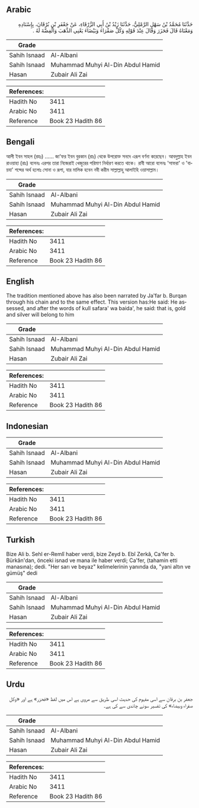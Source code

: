 ## Arabic


<div dir="rtl" lang="ar" style={{fontSize:'larger',backgroundColor:'#f8f9fa',padding:20}}>
حَدَّثَنَا مُحَمَّدُ بْنُ سَهْلٍ الرَّمْلِيُّ، حَدَّثَنَا زَيْدُ بْنُ أَبِي الزَّرْقَاءِ، عَنْ جَعْفَرِ بْنِ بُرْقَانَ، بِإِسْنَادِهِ وَمَعْنَاهُ قَالَ فَحَزَرَ وَقَالَ عِنْدَ قَوْلِهِ وَكُلَّ صَفْرَاءَ وَبَيْضَاءَ يَعْنِي الذَّهَبَ وَالْفِضَّةَ لَهُ ‏.‏
</div>
<div style={{backgroundColor:'#f8f9fa',padding:20, marginBottom: 10}}><table> <thead> <tr> <th>Grade</th> <th></th> </tr> </thead> <tbody> <tr><td>Sahih Isnaad</td><td>Al-Albani</td></tr><tr><td>Sahih Isnaad</td><td>Muhammad Muhyi Al-Din Abdul Hamid</td></tr><tr><td>Hasan</td><td>Zubair Ali Zai</td></tr></tbody></table><table> <thead> <tr> <th>References:</th> <th></th> </tr> </thead> <tbody><tr><td>Hadith No</td><td>3411</td></tr><tr><td>Arabic No</td><td>3411</td></tr><tr><td>Reference</td><td>Book 23 Hadith 86</td></tr></tbody></table></div>

## Bengali


<div dir="ltr" lang="bn" style={{fontSize:'larger',backgroundColor:'#f8f9fa',padding:20}}>
আলী ইবন সাহল (রহঃ) ...... জা'ফর ইবন বুরকান (রাঃ) থেকে উপরোক্ত সনদে এরূপ বর্ণনা করেছেন। আবদুল্লাহ ইবন রাওয়াহা (রাঃ) বলেনঃ এরপর তারা নিজেরাই খেজুরের পরিমাণ নির্ধারণ করতে থাকে। রাবী আরো বলেনঃ 'সাফরা' ও 'বায়যা' শব্দের অর্থ হলোঃ সোনা ও রূপা, যার মালিক হবেন নবী করীম সাল্লাল্লাহু আলাইহি ওয়াসাল্লাম।
</div>
<div style={{backgroundColor:'#f8f9fa',padding:20, marginBottom: 10}}><table> <thead> <tr> <th>Grade</th> <th></th> </tr> </thead> <tbody> <tr><td>Sahih Isnaad</td><td>Al-Albani</td></tr><tr><td>Sahih Isnaad</td><td>Muhammad Muhyi Al-Din Abdul Hamid</td></tr><tr><td>Hasan</td><td>Zubair Ali Zai</td></tr></tbody></table><table> <thead> <tr> <th>References:</th> <th></th> </tr> </thead> <tbody><tr><td>Hadith No</td><td>3411</td></tr><tr><td>Arabic No</td><td>3411</td></tr><tr><td>Reference</td><td>Book 23 Hadith 86</td></tr></tbody></table></div>

## English


<div dir="ltr" lang="en" style={{fontSize:'larger',backgroundColor:'#f8f9fa',padding:20}}>
The tradition mentioned above has also been narrated by Ja'far b. Burqan through his chain and to the same effect. This version has:He said: He assessed, and after the words of kull safara' wa baida', he said: that is, gold and silver will belong to him
</div>
<div style={{backgroundColor:'#f8f9fa',padding:20, marginBottom: 10}}><table> <thead> <tr> <th>Grade</th> <th></th> </tr> </thead> <tbody> <tr><td>Sahih Isnaad</td><td>Al-Albani</td></tr><tr><td>Sahih Isnaad</td><td>Muhammad Muhyi Al-Din Abdul Hamid</td></tr><tr><td>Hasan</td><td>Zubair Ali Zai</td></tr></tbody></table><table> <thead> <tr> <th>References:</th> <th></th> </tr> </thead> <tbody><tr><td>Hadith No</td><td>3411</td></tr><tr><td>Arabic No</td><td>3411</td></tr><tr><td>Reference</td><td>Book 23 Hadith 86</td></tr></tbody></table></div>

## Indonesian


<div dir="ltr" lang="id" style={{fontSize:'larger',backgroundColor:'#f8f9fa',padding:20}}>

</div>
<div style={{backgroundColor:'#f8f9fa',padding:20, marginBottom: 10}}><table> <thead> <tr> <th>Grade</th> <th></th> </tr> </thead> <tbody> <tr><td>Sahih Isnaad</td><td>Al-Albani</td></tr><tr><td>Sahih Isnaad</td><td>Muhammad Muhyi Al-Din Abdul Hamid</td></tr><tr><td>Hasan</td><td>Zubair Ali Zai</td></tr></tbody></table><table> <thead> <tr> <th>References:</th> <th></th> </tr> </thead> <tbody><tr><td>Hadith No</td><td>3411</td></tr><tr><td>Arabic No</td><td>3411</td></tr><tr><td>Reference</td><td>Book 23 Hadith 86</td></tr></tbody></table></div>

## Turkish


<div dir="ltr" lang="tr" style={{fontSize:'larger',backgroundColor:'#f8f9fa',padding:20}}>
Bize Ali b. Sehl er-Remlî haber verdi, bize Zeyd b. Ebî Zerkâ, Ca'fer b. Bürkân'dan, önceki isnad ve mana ile haber verdi; Ca'fer, (tahamin etti manasına); dedi. "Her sarı ve beyaz" kelimelerinin yanında da, "yani altın ve gümüş" dedi
</div>
<div style={{backgroundColor:'#f8f9fa',padding:20, marginBottom: 10}}><table> <thead> <tr> <th>Grade</th> <th></th> </tr> </thead> <tbody> <tr><td>Sahih Isnaad</td><td>Al-Albani</td></tr><tr><td>Sahih Isnaad</td><td>Muhammad Muhyi Al-Din Abdul Hamid</td></tr><tr><td>Hasan</td><td>Zubair Ali Zai</td></tr></tbody></table><table> <thead> <tr> <th>References:</th> <th></th> </tr> </thead> <tbody><tr><td>Hadith No</td><td>3411</td></tr><tr><td>Arabic No</td><td>3411</td></tr><tr><td>Reference</td><td>Book 23 Hadith 86</td></tr></tbody></table></div>

## Urdu


<div dir="rtl" lang="ur" style={{fontSize:'larger',backgroundColor:'#f8f9fa',padding:20}}>
جعفر بن برقان سے اسی مفہوم کی حدیث اسی طریق سے مروی ہے اس میں لفظ «فحزر» ہے اور «وكل صفراء وبيضاء» کی تفسیر سونے چاندی سے کی ہے۔
</div>
<div style={{backgroundColor:'#f8f9fa',padding:20, marginBottom: 10}}><table> <thead> <tr> <th>Grade</th> <th></th> </tr> </thead> <tbody> <tr><td>Sahih Isnaad</td><td>Al-Albani</td></tr><tr><td>Sahih Isnaad</td><td>Muhammad Muhyi Al-Din Abdul Hamid</td></tr><tr><td>Hasan</td><td>Zubair Ali Zai</td></tr></tbody></table><table> <thead> <tr> <th>References:</th> <th></th> </tr> </thead> <tbody><tr><td>Hadith No</td><td>3411</td></tr><tr><td>Arabic No</td><td>3411</td></tr><tr><td>Reference</td><td>Book 23 Hadith 86</td></tr></tbody></table></div>